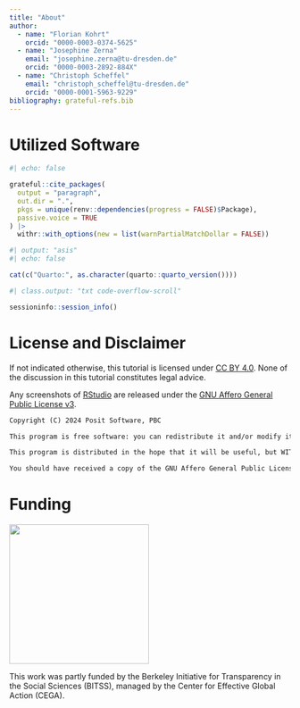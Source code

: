 ```yaml
---
title: "About"
author:
  - name: "Florian Kohrt"
    orcid: "0000-0003-0374-5625"
  - name: "Josephine Zerna"
    email: "josephine.zerna@tu-dresden.de"
    orcid: "0000-0003-2892-884X"
  - name: "Christoph Scheffel"
    email: "christoph_scheffel@tu-dresden.de"
    orcid: "0000-0001-5963-9229"
bibliography: grateful-refs.bib
---
```


# Utilized Software

```r
#| echo: false

grateful::cite_packages(
  output = "paragraph",
  out.dir = ".",
  pkgs = unique(renv::dependencies(progress = FALSE)$Package),
  passive.voice = TRUE
) |>
  withr::with_options(new = list(warnPartialMatchDollar = FALSE))
```

```r
#| output: "asis"
#| echo: false

cat(c("Quarto:", as.character(quarto::quarto_version())))
```

```r
#| class.output: "txt code-overflow-scroll"

sessioninfo::session_info()
```

# License and Disclaimer

If not indicated otherwise, this tutorial is licensed under [CC\ BY\ 4.0](https://creativecommons.org/licenses/by/4.0/). None of the discussion in this tutorial constitutes legal advice.

Any screenshots of [RStudio](https://github.com/rstudio/rstudio) are released under the [GNU Affero General Public License v3](https://www.gnu.org/licenses/gpl-3.0.html).

```.txt
Copyright (C) 2024 Posit Software, PBC

This program is free software: you can redistribute it and/or modify it under the terms of version 3 of the GNU Affero General Public License as published by the Free Software Foundation.

This program is distributed in the hope that it will be useful, but WITHOUT ANY WARRANTY; without even the implied warranty of MERCHANTABILITY or FITNESS FOR A PARTICULAR PURPOSE.  See the GNU Affero General Public License for more details.

You should have received a copy of the GNU Affero General Public License along with this program.  If not, see <https://www.gnu.org/licenses/>.
```

# Funding

::: {.column-margin}
![](images/bitss.png){width=250px}
:::

This work was partly funded by the Berkeley Initiative for Transparency in the Social Sciences (BITSS), managed by the Center for Effective Global Action (CEGA).